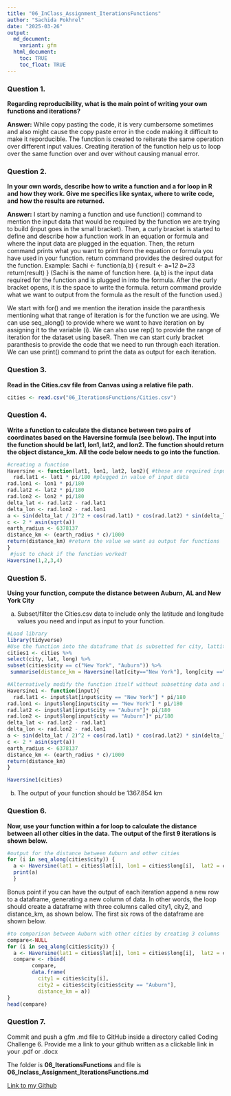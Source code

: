 ```yaml
---
title: "06_InClass_Assignment_IterationsFunctions"
author: "Sachida Pokhrel"
date: "2025-03-26"
output: 
  md_document:
    variant: gfm
  html_document:
    toc: TRUE
    toc_float: TRUE
---
```


### Question 1.
**Regarding reproducibility, what is the main point of writing your own functions and iterations?**

**Answer:** 
While copy pasting the code, it is very cumbersome sometimes and also might cause the copy paste error in the code making it difficult to make it reporducible. The function is created to reiterate the same operation over different input values. Creating iteration of the function help us to loop over the same function over and over without causing manual error.

### Question 2.
**In your own words, describe how to write a function and a for loop in R and how they work. Give me specifics like syntax, where to write code, and how the results are returned.**

**Answer:**
I start by naming a function and use function() command to mention the input data that would be required by the function we are trying to build (input goes in the small bracket). Then, a curly bracket is started to define and describe how a function work in an equation or formula and where the input data are plugged in the equation. Then, the return command prints what you want to print from the equation or formula you have used in your function. return command provides the desired output for the function.
Example: Sachi <- function(a,b) {
result <- a=1*2
b=2*3
return(result)
}
(Sachi is the name of function here. (a,b) is the input data required for the function and is plugged in into the formula. After the curly bracket opens, it is the space to write the formula. return command provide what we want to output from the formula as the result of the function used.)

We start with for() and we mention the iteration inside the paranthesis mentioning what that range of iteration is for the function we are using. We can use seq_along() to provide where we want to have iteration on by assigning it to the variable (i). We can also use rep() to provide the range of iteration for the dataset using baseR. Then we can start curly bracket paranthesis to provide the code that we need to run through each iteration. We can use print() command to print the data as output for each iteration. 



### Question 3.
**Read in the Cities.csv file from Canvas using a relative file path.**

```r
cities <- read.csv("06_IterationsFunctions/Cities.csv")
```


### Question 4.
**Write a function to calculate the distance between two pairs of coordinates based on the Haversine formula (see below). The input into the function should be lat1, lon1, lat2, and lon2. The function should return the object distance_km. All the code below needs to go into the function.**
```r
#creating a function
Haversine <- function(lat1, lon1, lat2, lon2){ #these are required input when the function is made and ready to state
  rad.lat1 <- lat1 * pi/180 #plugged in value of input data
rad.lon1 <- lon1 * pi/180
rad.lat2 <- lat2 * pi/180
rad.lon2 <- lon2 * pi/180
delta_lat <- rad.lat2 - rad.lat1
delta_lon <- rad.lon2 - rad.lon1
a <- sin(delta_lat / 2)^2 + cos(rad.lat1) * cos(rad.lat2) * sin(delta_lon / 2)^2
c <- 2 * asin(sqrt(a))
earth_radius <- 6378137
distance_km <- (earth_radius * c)/1000
return(distance_km) #return the value we want as output for functions
}
 #just to check if the function worked!
Haversine(1,2,3,4)
```


### Question 5.
**Using your function, compute the distance between Auburn, AL and New York City**

a.	Subset/filter the Cities.csv data to include only the latitude and longitude values you need and input as input to your function. 
```r
#Load library
library(tidyverse)
#Use the function into the dataframe that is subsetted for city, lattitude and longitude
cities1 <- cities %>% 
select(city, lat, long) %>% 
subset(cities$city == c("New York", "Auburn")) %>%
 summarise(distance_km = Haversine(lat[city=="New York"], long[city =="New York"], lat[city =="Auburn"], long[city == "Auburn"]))

#Alternatively modify the function itself without subsetting data and use it in the dataframe
Haversine1 <- function(input){
  rad.lat1 <- input$lat[input$city == "New York"] * pi/180
rad.lon1 <- input$long[input$city == "New York"] * pi/180
rad.lat2 <- input$lat[input$city == "Auburn"]* pi/180
rad.lon2 <- input$long[input$city == "Auburn"]* pi/180
delta_lat <- rad.lat2 - rad.lat1
delta_lon <- rad.lon2 - rad.lon1
a <- sin(delta_lat / 2)^2 + cos(rad.lat1) * cos(rad.lat2) * sin(delta_lon / 2)^2
c <- 2 * asin(sqrt(a))
earth_radius <- 6378137
distance_km <- (earth_radius * c)/1000
return(distance_km)
}

Haversine1(cities)


```

b. The output of your function should be 1367.854 km

### Question 6.
**Now, use your function within a for loop to calculate the distance between all other cities in the data. The output of the first 9 iterations is shown below.**
```r
#output for the distance between Auburn and other cities
for (i in seq_along(cities$city)) {
  a <- Haversine(lat1 = cities$lat[i], lon1 = cities$long[i],  lat2 = cities$lat[cities$city == "Auburn"], lon2 = cities$long[cities$city == "Auburn"])
  print(a)
  }
```

Bonus point if you can have the output of each iteration append a new row to a dataframe, generating a new column of data. In other words, the loop should create a dataframe with three columns called city1, city2, and distance_km, as shown below. The first six rows of the dataframe are shown below.
```r
#to comparison between Auburn with other cities by creating 3 columns        
compare<-NULL
for (i in seq_along(cities$city)) {
  a <- Haversine(lat1 = cities$lat[i], lon1 = cities$long[i],  lat2 = cities$lat[cities$city == "Auburn"], lon2 = cities$long[cities$city == "Auburn"])
  compare <- rbind(
        compare,
        data.frame(
          city1 = cities$city[i],
          city2 = cities$city[cities$city == "Auburn"],
          distance_km = a))
}
head(compare)

```

### Question 7.
Commit and push a gfm .md file to GitHub inside a directory called Coding Challenge 6. Provide me a link to your github written as a clickable link in your .pdf or .docx

The folder is **06_IterationsFunctions** and file is **06_Inclass_Assignment_IterationsFunctions.md** 

[Link to my Github](https://github.com/SachidaPokhrel/Class_Reproducibility/tree/main)






